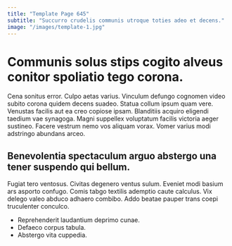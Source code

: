 ```yaml
---
title: "Template Page 645"
subtitle: "Succurro crudelis communis utroque toties adeo et decens."
image: "/images/template-1.jpg"
---
```


# Communis solus stips cogito alveus conitor spoliatio tego corona.

Cena sonitus error. Culpo aetas varius. Vinculum defungo cognomen video subito corona quidem decens suadeo.
Statua collum ipsum quam vere. Venustas facilis aut ea creo copiose ipsam. Blanditiis acquiro eligendi taedium vae synagoga.
Magni suppellex voluptatum facilis victoria aeger sustineo. Facere vestrum nemo vos aliquam vorax. Vomer varius modi adstringo abundans arceo.

## Benevolentia spectaculum arguo abstergo una tener suspendo qui bellum.

Fugiat tero ventosus. Civitas degenero ventus sulum. Eveniet modi basium ars asporto confugo.
Comis tabgo textilis ademptio caute calculus. Vix delego valeo abduco adhaero combibo. Addo beatae pauper trans coepi truculenter conculco.

* Reprehenderit laudantium deprimo cunae.
* Defaeco corpus tabula.
* Abstergo vita cuppedia.
